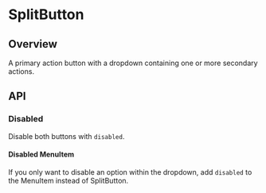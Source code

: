
<Meta of={SplitButtonStories} />

# SplitButton

<ResourceLinks
  sourceCode="https://github.com/cultureamp/kaizen-design-system/tree/main/packages/components/src/SplitButton"
  figma="https://www.figma.com/file/eZKEE5kXbEMY3lx84oz8iN/%F0%9F%92%9C-UI-Kit%3A-Heart?type=design&node-id=1929%3A27099&mode=design&t=RLNQBBYrMF21quZb-1"
  designGuidelines="https://cultureamp.atlassian.net/wiki/spaces/DesignSystem/pages/3081896196/Split+Button"
  className="!mb-8"
/>

<KaioNotification />

<Installation
  installCommand="yarn add @kaizen/components"
  importStatement='import { SplitButton } from "@kaizen/components"'
/>

## Overview

A primary action button with a dropdown containing one or more secondary actions.

<Canvas of={SplitButtonStories.Playground} />
<Controls of={SplitButtonStories.Playground} />

## API

<DocsStory of={SplitButtonStories.Reversed} />

### Disabled

Disable both buttons with `disabled`.

<Canvas of={SplitButtonStories.Disabled} />

#### Disabled MenuItem

If you only want to disable an option within the dropdown, add `disabled` to the
<LinkTo pageId="components-menu">MenuItem</LinkTo> instead of SplitButton.

<Canvas of={SplitButtonStories.DisabledMenuItem} />
